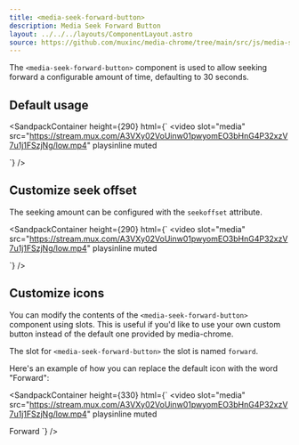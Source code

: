 ```yaml
---
title: <media-seek-forward-button>
description: Media Seek Forward Button
layout: ../../../layouts/ComponentLayout.astro
source: https://github.com/muxinc/media-chrome/tree/main/src/js/media-seek-forward-button.js
---
```



The `<media-seek-forward-button>` component is used to allow seeking forward a configurable amount of time, defaulting to 30 seconds.

## Default usage

<SandpackContainer
  height={290}
  html={`<media-controller>
  <video
    slot="media"
    src="https://stream.mux.com/A3VXy02VoUinw01pwyomEO3bHnG4P32xzV7u1j1FSzjNg/low.mp4"
    playsinline
    muted
  ></video>
  <media-control-bar>
    <media-play-button></media-play-button>
    <media-time-display></media-time-display>
    <media-seek-forward-button></media-seek-forward-button>
  </media-control-bar>
</media-controller>`}
/>

## Customize seek offset

The seeking amount can be configured with the `seekoffset` attribute.

<SandpackContainer
  height={290}
  html={`<media-controller>
  <video
    slot="media"
    src="https://stream.mux.com/A3VXy02VoUinw01pwyomEO3bHnG4P32xzV7u1j1FSzjNg/low.mp4"
    playsinline
    muted
  ></video>
  <media-control-bar>
    <media-play-button></media-play-button>
    <media-time-display></media-time-display>
    <media-seek-forward-button seekoffset="10"></media-seek-forward-button>
  </media-control-bar>
</media-controller>`}
/>

## Customize icons

You can modify the contents of the `<media-seek-forward-button>` component using slots. This is useful if you'd like to use your own custom button instead of the default one provided by media-chrome.

The slot for `<media-seek-forward-button>` the slot is named `forward`.

Here's an example of how you can replace the default icon with the word "Forward":

<SandpackContainer
  height={330}
  html={`<media-controller>
  <video
    slot="media"
    src="https://stream.mux.com/A3VXy02VoUinw01pwyomEO3bHnG4P32xzV7u1j1FSzjNg/low.mp4"
    playsinline
    muted
  ></video>
  <media-control-bar>
    <media-play-button></media-play-button>
    <media-time-display></media-time-display>
    <media-seek-forward-button>
      <span slot="forward">Forward</span>
    </media-seek-forward-button>
  </media-control-bar>
</media-controller>`}
/>
